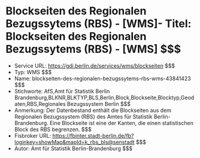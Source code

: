 # Blockseiten des Regionalen Bezugssytems (RBS) - [WMS]- Titel: Blockseiten des Regionalen Bezugssytems (RBS) - [WMS] $$$
- Service URL: https://gdi.berlin.de/services/wms/blockseiten $$$
- Typ: WMS $$$
- Name: blockseiten-des-regionalen-bezugssytems-rbs-wms-43841423 $$$
- Stichworte: AfS,Amt für Statistik Berlin Brandenburg,BLKNR,BLKTYP,BLS,Berlin,Block,Blockseite,Blocktyp,Geodaten,RBS,Regionales Bezugssystem Berlin $$$
- Anmerkung: Der Datenbestand enthält die Blockseiten aus dem Regionalen Bezugssystem (RBS) des Amtes für Statistik Berlin-Brandenburg. Eine Blockseite ist eine der Kanten, die einen statistischen Block des RBS begrenzen. $$$
- Fisbroker URL: https://fbinter.stadt-berlin.de/fb?loginkey=showMap&mapId=k_rbs_bls@senstadt $$$
- Autor: Amt für Statistik Berlin-Brandenburg $$$
